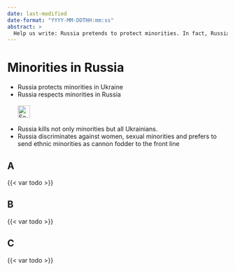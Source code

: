 ```yaml
---
date: last-modified
date-format: "YYYY-MM-DDTHH:mm:ss"
abstract: > 
  Help us write: Russia pretends to protect minorities. In fact, Russia despises minorities. A life there is worth nothing.
---
```


# Minorities in Russia {#sec-minorities-russia}

::: {.callout-caution title="Myth"}
- Russia protects minorities in Ukraine
- Russia respects minorities in Russia
[<br></br>![Search for topic in EUvsDisinfo](../all_common_img/EUvsDisinfo_400x240.jpg){height=2em}](https://euvsdisinfo.eu/disinformation-cases/?text=Minorities%20russia&sort=relevance)
:::

::: {.callout-tip title="Truth"}
- Russia kills not only minorities but all Ukrainians. 
- Russia discriminates against women, sexual minorities and prefers to send ethnic minorities as cannon fodder to the front line
:::

## A

{{< var todo >}}

## B

{{< var todo >}}

## C

{{< var todo >}}


